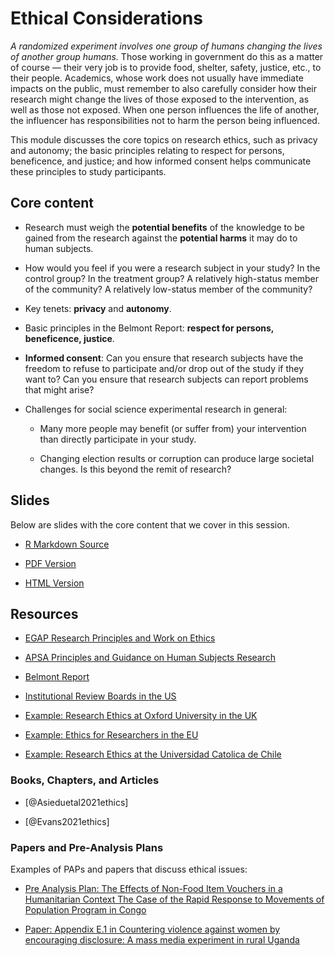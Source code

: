 # Ethical Considerations {.tabset}

*A randomized experiment involves one group of humans changing the lives of another group humans.*  Those working in government do this as a matter of course --- their very job is to provide food, shelter, safety, justice, etc., to their people.  Academics, whose work does not usually have immediate impacts on the public, must remember to also carefully consider how their research might change the lives of those exposed to the intervention, as well as those not exposed.  When one person influences the life of another, the influencer has responsibilities not to harm the person being influenced.  

This module discusses the core topics on research ethics, such as privacy and autonomy; the basic principles relating to respect for persons, beneficence, and justice; and how informed consent helps communicate these principles to study participants.  


## Core content

 - Research must weigh the **potential benefits** of the knowledge to be gained from the research against the **potential harms** it may do to human subjects.
   
 - How would you feel if you were a research subject in your study? In the control group? In the treatment group? A relatively high-status member of the community? A relatively low-status member of the community?

 - Key tenets: **privacy** and **autonomy**.

 - Basic principles in the Belmont Report: **respect for persons, beneficence, justice**.

 - **Informed consent**: Can you ensure that research subjects have the freedom to refuse to participate and/or drop out of the study if they want to?  Can you ensure that research subjects can report problems that might arise?  

 - Challenges for social science experimental research in general:

    - Many more people may benefit (or suffer from) your intervention than directly participate in your study.

    - Changing election results or corruption can produce large societal changes. Is this beyond the remit of research?

## Slides

Below are slides with the core content that we cover in this session.

 - [R Markdown Source](https://egap.github.io/learningdays-resources/Slides/ethics-slides.Rmd)

 - [PDF Version](https://egap.github.io/learningdays-resources/Slides/ethics-slides.pdf)

 - [HTML Version](https://egap.github.io/learningdays-resources/Slides/ethics-slides.html)

## Resources

- [EGAP Research Principles and Work on Ethics](https://egap.org/ethics/)

- [APSA Principles and Guidance on Human Subjects Research](https://connect.apsanet.org/hsr/principles-and-guidance/)

- [Belmont Report](https://www.hhs.gov/ohrp/regulations-and-policy/belmont-report/index.html)

- [Institutional Review Boards in the US](https://www.youtube.com/watch?v=U8fme1boEbE)

- [Example: Research Ethics at Oxford University in the UK](https://researchsupport.admin.ox.ac.uk/governance/ethics)

- [Example: Ethics for Researchers in the EU](https://ec.europa.eu/research/participants/data/ref/fp7/89888/ethics-for-researchers_en.pdf)

- [Example: Research Ethics at the Universidad Catolica de Chile](http://eticayseguridad.uc.cl/)

### Books, Chapters, and Articles

- [@Asieduetal2021ethics]

- [@Evans2021ethics] <!--[pdf](https://www.cgdev.org/sites/default/files/WP565-Evans-Ethical-issues-and-RCTs.pdf) -->

### Papers and Pre-Analysis Plans

Examples of PAPs and papers that discuss ethical issues:

- [Pre Analysis Plan: The Effects of Non-Food Item Vouchers in a Humanitarian Context The Case of the Rapid Response to Movements of Population Program in Congo](https://osf.io/eutx7/)

- [Paper: Appendix E.1 in Countering violence against women by encouraging disclosure: A mass media experiment in rural Uganda](http://jasper-cooper.com/papers/Green_et_al.pdf)
